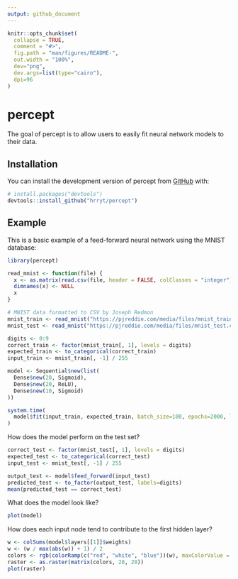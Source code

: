 ```yaml
---
output: github_document
---
```


<!-- README.md is generated from README.Rmd. Please edit that file -->

```r
knitr::opts_chunk$set(
  collapse = TRUE,
  comment = "#>",
  fig.path = "man/figures/README-",
  out.width = "100%",
  dev="png",
  dev.args=list(type="cairo"),
  dpi=96
)
```

# percept

<!-- badges: start -->
<!-- badges: end -->

The goal of percept is to allow users to easily fit neural network models to their data.

## Installation

You can install the development version of percept from [GitHub](https://github.com/) with:

``` r
# install.packages("devtools")
devtools::install_github("hrryt/percept")
```

## Example

This is a basic example of a feed-forward neural network using the MNIST database:

```r
library(percept)

read_mnist <- function(file) {
  x <- as.matrix(read.csv(file, header = FALSE, colClasses = "integer"))
  dimnames(x) <- NULL
  x
}

# MNIST data formatted to CSV by Joseph Redmon
mnist_train <- read_mnist("https://pjreddie.com/media/files/mnist_train.csv")
mnist_test <- read_mnist("https://pjreddie.com/media/files/mnist_test.csv")

digits <- 0:9
correct_train <- factor(mnist_train[, 1], levels = digits)
expected_train <- to_categorical(correct_train)
input_train <- mnist_train[, -1] / 255

model <- Sequential$new(list(
  Dense$new(20, Sigmoid),
  Dense$new(20, ReLU),
  Dense$new(10, Sigmoid)
))

system.time(
  model$fit(input_train, expected_train, batch_size=100, epochs=2000, learning_rate=1)
)
```

How does the model perform on the test set?

```r
correct_test <- factor(mnist_test[, 1], levels = digits)
expected_test <- to_categorical(correct_test)
input_test <- mnist_test[, -1] / 255

output_test <- model$feed_forward(input_test)
predicted_test <- to_factor(output_test, labels=digits)
mean(predicted_test == correct_test)
```

What does the model look like?

```r
plot(model)
```

How does each input node tend to contribute to the first hidden layer?

```r
w <- colSums(model$layers[[1]]$weights)
w <- (w / max(abs(w)) + 1) / 2
colors <- rgb(colorRamp(c("red", "white", "blue"))(w), maxColorValue = 255)
raster <- as.raster(matrix(colors, 28, 28))
plot(raster)
```
